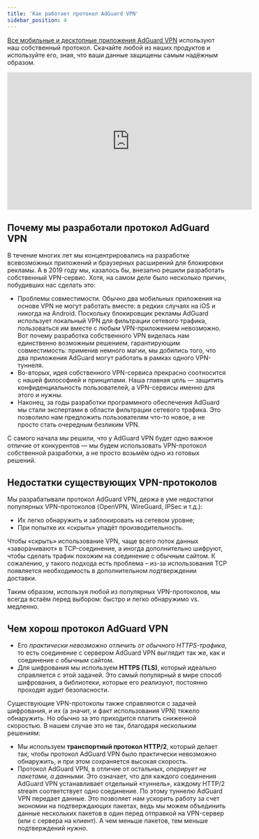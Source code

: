 ```yaml
---
title: 'Как работает протокол AdGuard VPN'
sidebar_position: 4
---
```


[Все мобильные и десктопные приложения AdGuard VPN](https://adguard-vpn.com/en/welcome.html) используют наш собственный протокол. Скачайте любой из наших продуктов и используйте его, зная, что ваши данные защищены самым надёжным образом.

<iframe width="560" height="315" src="https://www.youtube-nocookie.com/embed/wr490ZSLROo" title="Видеоплеер YouTube" frameborder="0" allow="accelerometer; autoplay; clipboard-write; encrypted-media; gyroscope; picture-in-picture" allowfullscreen></iframe>

## Почему мы разработали протокол AdGuard VPN

В течение многих лет мы концентрировались на разработке всевозможных приложений и браузерных расширений для блокировки рекламы. А в 2019 году мы, казалось бы, внезапно решили разработать собственный VPN-сервис. Хотя, на самом деле было несколько причин, побудивших нас сделать это:

* Проблемы совместимости. Обычно два мобильных приложения на основе VPN не могут работать вместе: в редких случаях на iOS и никогда на Android. Поскольку блокировщик рекламы AdGuard использует локальный VPN для фильтрации сетевого трафика, пользоваться им вместе с любым VPN-приложением невозможно. Вот почему разработка собственного VPN виделась нам единственно возможным решением, гарантирующим совместимость: применив немного магии, мы добились того, что два приложения AdGuard могут работать в рамках одного VPN-туннеля.
* Во-вторых, идея собственного VPN-сервиса прекрасно соотносится с нашей философией и принципами. Наша главная цель — защитить конфиденциальность пользователей, а VPN-сервисы именно для этого и нужны.
* Наконец, за годы разработки программного обеспечения AdGuard мы стали экспертами в области фильтрации сетевого трафика. Это позволило нам предложить пользователям что-то новое, а не просто стать очередным безликим VPN.

С самого начала мы решили, что у AdGuard VPN будет одно важное отличие от конкурентов — мы будем использовать VPN-протокол собственной разработки, а не просто возьмём одно из готовых решений.

## Недостатки существующих VPN-протоколов

Мы разрабатывали протокол AdGuard VPN, держа в уме недостатки популярных VPN-протоколов (OpenVPN, WireGuard, IPSec и т.д.):

* Их легко обнаружить и заблокировать на сетевом уровне;
* При попытке их «скрыть» упадёт производительность.

Чтобы «скрыть» использование VPN, чаще всего поток данных «заворачивают» в TCP-соединение, а иногда дополнительно шифруют, чтобы сделать трафик похожим на соединение с обычным сайтом. К сожалению, у такого подхода есть проблема – из-за использования TCP появляется необходимость в дополнительном подтверждении доставки.

Таким образом, используя любой из популярных VPN-протоколов, мы всегда встаём перед выбором: быстро и легко обнаружимо vs. медленно.

## Чем хорош протокол AdGuard VPN

* Его *практически невозможно отличить от обычного HTTPS-трафика*, то есть соединение с сервером AdGuard VPN выглядит так же, как и соединение с обычным сайтом.
* Для шифрования мы используем **HTTPS (TLS)**, который идеально справляется с этой задачей. Это самый популярный в мире способ шифрования, а библиотеки, которые его реализуют, постоянно проходят аудит безопасности.

Существующие VPN-протоколы также справляются с задачей шифрования, и их (а значит, и факт использования VPN) тяжело обнаружить. Но обычно за это приходится платить сниженной скоростью. В нашем случае это не так, благодаря нескольким решениям:

* Мы используем **транспортный протокол HTTP/2**, который делает так, чтобы протокол AdGuard VPN было практически невозможно обнаружить, и при этом сохраняется высокая скорость.
* Протокол AdGuard VPN, в отличие от остальных, *оперирует не пакетами, а данными*. Это означает, что для каждого соединения AdGuard VPN устанавливает отдельный «туннель», каждому HTTP/2 stream соответствует одно соединение. По этому туннелю AdGuard VPN передает данные. Это позволяет нам ускорить работу за счет экономии на подтверждающих пакетах, ведь мы можем объединить данные нескольких пакетов в один перед отправкой на VPN-сервер (или с сервера на клиент). А чем меньше пакетов, тем меньше подтверждений нужно.